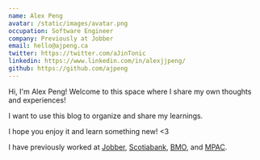 ```yaml
---
name: Alex Peng
avatar: /static/images/avatar.png
occupation: Software Engineer
company: Previously at Jobber
email: hello@ajpeng.ca
twitter: https://twitter.com/aJinTonic
linkedin: https://www.linkedin.com/in/alexjjpeng/
github: https://github.com/ajpeng
---
```


Hi, I'm Alex Peng! Welcome to this space where I share my own thoughts and experiences!

I want to use this blog to organize and share my learnings.

I hope you enjoy it and learn something new! &lt;3

I have previously worked at [Jobber](https://www.getjobber.com), [Scotiabank](https://www.scotiabank.ca), [BMO](https://www.bmo.ca), and [MPAC](https://www.mpac.ca).
